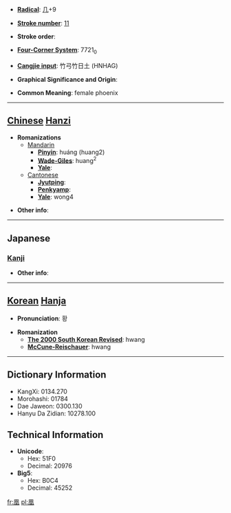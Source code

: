 * '''[[Wiktionary:Chinese radical index| Radical]]''': [[Wiktionary:Chinese radical index 几|几]]+9

* '''[[Wiktionary:Chinese total strokes index|Stroke number]]''': [[Wiktionary:Chinese total strokes index 11|11]]

* '''Stroke order''': 

* '''[[Wiktionary:Chinese four corner index|Four-Corner System]]''': 7721<sub>0</sub>

* '''[[Wiktionary:Chinese Cangjie index|Cangjie input]]''': 竹弓竹日土 (HNHAG)

* '''Graphical Significance and Origin''': 

* '''Common Meaning''': female phoenix

----

== [[Chinese]] [[Hanzi]] ==

* '''Romanizations'''
** [[Mandarin]]
*** '''[[Pinyin]]''': huáng (huang2)
*** '''[[Wade-Giles]]''': huang<sup>2</sup>
*** '''[[Yale]]''': 
**[[Cantonese]]
***'''[[Jyutping]]''':
***'''[[Penkyamp]]''': 
***'''[[Yale]]''': wong4

* '''Other info''': 

----

==Japanese==
===[[Kanji]]===
{{kanji|on readings=[[こう]] (kō), [[おう]] (ō)
|kun readings=[[おおとり]] (ootori)
}}

* '''Other info''':  

----

== [[Korean]] [[Hanja]] ==

* '''Pronunciation''': 황

* '''Romanization'''
** '''[[The 2000 South Korean Revised Romanization|The 2000 South Korean Revised]]''': hwang
** '''[[McCune-Reischauer]]''': hwang

----

== Dictionary Information ==

* KangXi: 0134.270
* Morohashi: 01784
* Dae Jaweon: 0300.130
* Hanyu Da Zidian: 10278.100

== Technical Information ==

* '''Unicode''':
** Hex: 51F0
** Decimal: 20976
* '''Big5''':
** Hex: B0C4
** Decimal: 45252

[[fr:凰]]
[[pl:凰]]